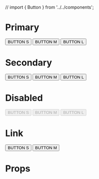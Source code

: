 // import { Button } from '../../components';

<Meta title="Components/Button" />

# Primary

<Preview>
  <div
    style={{
      display: "flex",
      flexDirection: "row",
      justifyContent: "space-around",
    }}
  >
    <Button size="small" type="primary">
      BUTTON S
    </Button>
    <Button size="default" type="primary">
      BUTTON M
    </Button>
    <Button size="large" type="primary">
      BUTTON L
    </Button>
  </div>
</Preview>

# Secondary

<Preview>
  <div
    style={{
      display: "flex",
      flexDirection: "row",
      justifyContent: "space-around",
    }}
  >
    <Button size="small" type="secondary">
      BUTTON S
    </Button>
    <Button size="default" type="secondary">
      BUTTON M
    </Button>
    <Button size="large" type="secondary">
      BUTTON L
    </Button>
  </div>
</Preview>

# Disabled

<Preview>
  <div
    style={{
      display: "flex",
      flexDirection: "row",
      justifyContent: "space-around",
    }}
  >
    <Button size="small" type="secondary" disabled>
      BUTTON S
    </Button>
    <Button size="default" type="secondary" disabled>
      BUTTON M
    </Button>
    <Button size="large" type="secondary" disabled>
      BUTTON L
    </Button>
  </div>
</Preview>

# Link

<Preview>
  <div
    style={{
      display: "flex",
      flexDirection: "row",
      justifyContent: "space-around",
    }}
  >
    <Button size="small" type="link">
      BUTTON S
    </Button>
    <Button size="default" type="link">
      BUTTON M
    </Button>
  </div>
</Preview>

# Props

<Props of={Button} />
